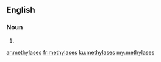 ==English==

===Noun===
{{head|en}}

# {{plural of|methylase}}

[[ar:methylases]]
[[fr:methylases]]
[[ku:methylases]]
[[my:methylases]]